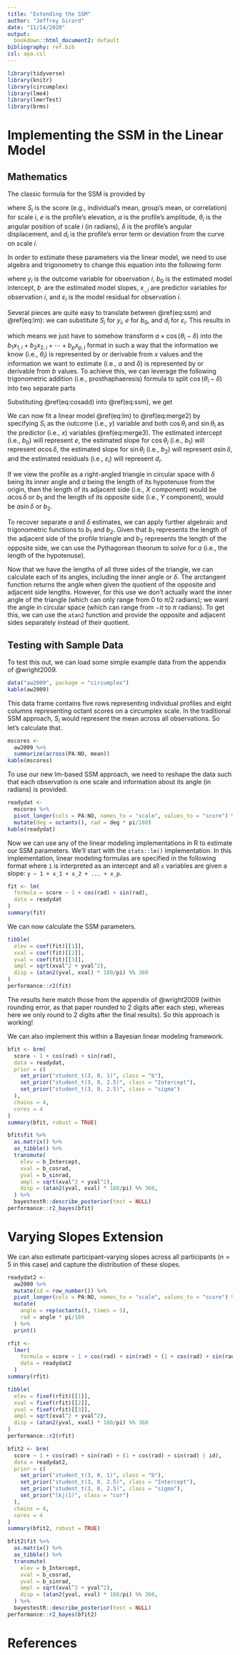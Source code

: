 ```yaml
---
title: "Extending the SSM"
author: "Jeffrey Girard"
date: "11/14/2020"
output: 
  bookdown::html_document2: default
bibliography: ref.bib
csl: apa.csl
---
```


```r
library(tidyverse)
library(knitr)
library(circumplex)
library(lme4)
library(lmerTest)
library(brms)
```

# Implementing the SSM in the Linear Model

## Mathematics

The classic formula for the SSM is provided by

\begin{equation}
S_i = e + a \times \cos(\theta_i - \delta) + d_i,
(\#eq:ssm)
\end{equation}

where $S_i$ is the score (e.g., individual's mean, group's mean, or correlation) for scale $i$, $e$ is the profile's elevation, $a$ is the profile's amplitude, $\theta_i$ is the angular position of scale $i$ (in radians), $\delta$ is the profile's angular displacement, and $d_i$ is the profile's error term or deviation from the curve on scale $i$.

In order to estimate these parameters via the linear model, we need to use algebra and trigonometry to change this equation into the following form

\begin{equation}
y_i = b_0 + b_1 x_{1,i} + b_2 x_{2,i} + \cdots + b_p x_{p,i} + \varepsilon_i
(\#eq:lm)
\end{equation}

where $y_i$ is the outcome variable for observation $i$, $b_0$ is the estimated model intercept, $b_.$ are the estimated model slopes, $x_{.,i}$ are predictor variables for observation $i$, and $\varepsilon_i$ is the model residual for observation $i$.

Several pieces are quite easy to translate between \@ref(eq:ssm) and \@ref(eq:lm): we can substitute $S_i$ for $y_i$, $e$ for $b_0$, and $d_i$ for $\varepsilon_i$. This results in 

\begin{equation}
S_i = e + b_1 x_{1,i} + b_2 x_{2,i} + \cdots + b_p x_{p,i} + d_i,
(\#eq:merge1)
\end{equation}

which means we just have to somehow transform $a \times \cos(\theta_i - \delta)$ into the $b_1 x_{1,i} + b_2 x_{2,i} + \cdots + b_p x_{p,i}$ format in such a way that the information we know (i.e., $\theta_i$) is represented by or derivable from $x$ values and the information we want to estimate (i.e., $a$ and $\delta$) is represented by or derivable from $b$ values. To achieve this, we can leverage the following trigonometric addition (i.e., prosthaphaeresis) formula to split $\cos(\theta_i - \delta)$ into two separate parts

\begin{equation}
\cos(\alpha-\beta) = \cos\alpha \cos\beta + \sin\alpha \sin\beta.
(\#eq:cosadd)
\end{equation}

Substituting \@ref(eq:cosadd) into \@ref(eq:ssm), we get

\begin{equation}
S_i = e + a \cos\delta \cos\theta_i + a \sin\delta \sin\theta_i + d_i.
(\#eq:merge2)
\end{equation}

\begin{equation}
S_i = b_0 + b_1 \cos\theta_i + b_2 \sin\theta_i + d_i
(\#eq:merge3)
\end{equation}

We can now fit a linear model \@ref(eq:lm) to \@ref(eq:merge2) by specifying $S_i$ as the outcome (i.e., $y$) variable and both $\cos\theta_i$ and $\sin\theta_i$ as the predictor (i.e., $x$) variables \@ref(eq:merge3). The estimated intercept (i.e., $b_0$) will represent $e$, the estimated slope for $\cos\theta_i$ (i.e., $b_1$) will represent $a \cos\delta$, the estimated slope for $\sin\theta_i$ (i.e., $b_2$) will represent $a \sin\delta$, and the estimated residuals (i.e., $\varepsilon_i$) will represent $d_i$.

If we view the profile as a right-angled triangle in circular space with $\delta$ being its inner angle and $a$ being the length of its hypotenuse from the origin, then the length of its adjacent side (i.e., $X$ component) would be $a \cos\delta$ or $b_1$ and the length of its opposite side (i.e., $Y$ component), would be $a \sin\delta$ or $b_2$.

To recover separate $a$ and $\delta$ estimates, we can apply further algebraic and trigonometric functions to $b_1$ and $b_2$. Given that $b_1$ represents the length of the adjacent side of the profile triangle and $b_2$ represents the length of the opposite side, we can use the Pythagorean theorum to solve for $a$ (i.e., the length of the hypotenuse).

\begin{equation}
hypotenuse = \sqrt{adjacent^2 + opposite^2}
(\#eq:pythagorean)
\end{equation}

\begin{equation}
a = \sqrt{b_1^2 + b_2^2}
(\#eq:a)
\end{equation}

Now that we have the lengths of all three sides of the triangle, we can calculate each of its angles, including the inner angle or $\delta$. The arctangent function returns the angle when given the quotient of the opposite and adjacent side lengths. However, for this use we don't actually want the inner angle of the triangle (which can only range from $0$ to $\pi/2$ radians); we want the angle in circular space (which can range from $-\pi$ to $\pi$ radians). To get this, we can use the `atan2` function and provide the opposite and adjacent sides separately instead of their quotient.

\begin{equation}
\text{atan2}(Y, X) = 
\begin{cases}
    \arctan(Y/X)              & \text{if } X > 0 \\
    \arctan(Y/X) + \pi        & \text{if } X < 0 \text{ and } Y \ge 0 \\
    \arctan(Y/X) - \pi        & \text{if } X < 0 \text{ and } Y < 0 \\
    +\pi/2                    & \text{if } X = 0 \text{ and } Y > 0 \\
    -\pi/2                    & \text{if } X = 0 \text{ and } Y < 0 \\
    \text{undefined}          & \text{if } X = 0 \text{ and } Y = 0
\end{cases}
\end{equation}

\begin{equation}
\delta = \text{atan2}(a\sin\delta, a\cos\delta)
\end{equation}

## Testing with Sample Data

To test this out, we can load some simple example data from the appendix of @wright2009.

```r
data("aw2009", package = "circumplex")
kable(aw2009)
```

This data frame contains five rows representing individual profiles and eight columns representing octant scores on a circumplex scale. In the traditional SSM approach,  $S_i$ would represent the mean across all observations. So let's calculate that.

```r
mscores <- 
  aw2009 %>% 
  summarize(across(PA:NO, mean))
kable(mscores)
```

To use our new lm-based SSM approach, we need to reshape the data such that each observation is one scale and information about its angle (in radians) is provided.

```r
readydat <- 
  mscores %>% 
  pivot_longer(cols = PA:NO, names_to = "scale", values_to = "score") %>% 
  mutate(deg = octants(), rad = deg * pi/180)
kable(readydat)
```

Now we can use any of the linear modeling implementations in R to estimate our SSM parameters. We'll start with the `stats::lm()` implementation. In this implementation, linear modeling formulas are specified in the following format where `1` is interpreted as an intercept and all `x` variables are given a slope: `y ~ 1 + x_1 + x_2 + ... + x_p`.

```r
fit <- lm(
  formula = score ~ 1 + cos(rad) + sin(rad), 
  data = readydat
)
summary(fit)
```

We can now calculate the SSM parameters.

```r
tibble(
  elev = coef(fit)[[1]],
  xval = coef(fit)[[2]],
  yval = coef(fit)[[3]],
  ampl = sqrt(xval^2 + yval^2),
  disp = (atan2(yval, xval) * 180/pi) %% 360
)
performance::r2(fit)
```

The results here match those from the appendix of @wright2009 (within rounding error, as that paper rounded to 2 digits after each step, whereas here we only round to 2 digits after the final results). So this approach is working!

We can also implement this within a Bayesian linear modeling framework.

```r
bfit <- brm(
  score ~ 1 + cos(rad) + sin(rad), 
  data = readydat,
  prior = c(
    set_prior("student_t(3, 0, 1)", class = "b"),
    set_prior("student_t(3, 0, 2.5)", class = "Intercept"),
    set_prior("student_t(3, 0, 2.5)", class = "sigma")
  ),
  chains = 4,
  cores = 4
)
summary(bfit, robust = TRUE)
```

```r
bfit$fit %>% 
  as.matrix() %>% 
  as_tibble() %>% 
  transmute(
    elev = b_Intercept,
    xval = b_cosrad,
    yval = b_sinrad,
    ampl = sqrt(xval^2 + yval^2),
    disp = (atan2(yval, xval) * 180/pi) %% 360,
  ) %>% 
  bayestestR::describe_posterior(test = NULL)
performance::r2_bayes(bfit)
```

# Varying Slopes Extension

We can also estimate participant-varying slopes across all participants ($n=5$ in this case) and capture the distribution of these slopes.

```r
readydat2 <- 
  aw2009 %>% 
  mutate(id = row_number()) %>% 
  pivot_longer(cols = PA:NO, names_to = "scale", values_to = "score") %>% 
  mutate(
    angle = rep(octants(), times = 5),
    rad = angle * pi/180
  ) %>% 
  print()
```

```r
rfit <- 
  lmer(
    formula = score ~ 1 + cos(rad) + sin(rad) + (1 + cos(rad) + sin(rad) | id),
    data = readydat2
  )
summary(rfit)
```

```r
tibble(
  elev = fixef(rfit)[[1]],
  xval = fixef(rfit)[[2]],
  yval = fixef(rfit)[[3]],
  ampl = sqrt(xval^2 + yval^2),
  disp = (atan2(yval, xval) * 180/pi) %% 360
)
performance::r2(rfit)
```

```r
bfit2 <- brm(
  score ~ 1 + cos(rad) + sin(rad) + (1 + cos(rad) + sin(rad) | id), 
  data = readydat2,
  prior = c(
    set_prior("student_t(3, 0, 1)", class = "b"),
    set_prior("student_t(3, 0, 2.5)", class = "Intercept"),
    set_prior("student_t(3, 0, 2.5)", class = "sigma"),
    set_prior("lkj(1)", class = "cor")
  ),
  chains = 4,
  cores = 4
)
summary(bfit2, robust = TRUE)
```

```r
bfit2$fit %>% 
  as.matrix() %>% 
  as_tibble() %>% 
  transmute(
    elev = b_Intercept,
    xval = b_cosrad,
    yval = b_sinrad,
    ampl = sqrt(xval^2 + yval^2),
    disp = (atan2(yval, xval) * 180/pi) %% 360,
  ) %>% 
  bayestestR::describe_posterior(test = NULL)
performance::r2_bayes(bfit2)
```

# References
